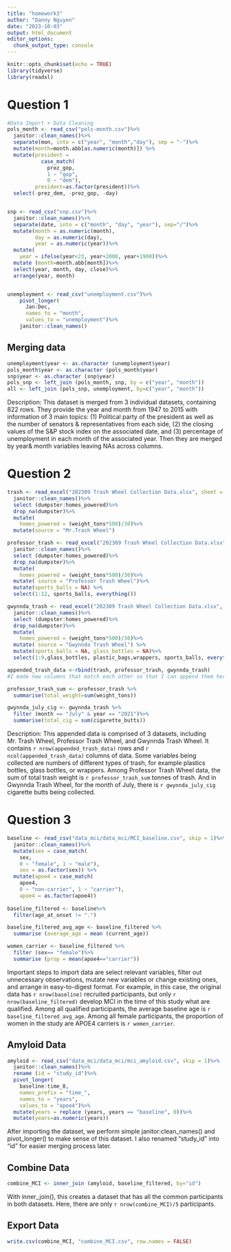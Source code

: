 ```yaml
---
title: "homework3"
author: "Danny Nguyen"
date: "2023-10-03"
output: html_document
editor_options: 
  chunk_output_type: console
---
```


```r
knitr::opts_chunk$set(echo = TRUE)
library(tidyverse)
library(readxl)

```


# Question 1 
```r
#Data Import + Data Cleaning
pols_month <- read_csv("pols-month.csv")%>%
  janitor::clean_names()%>%
  separate(mon, into = c("year", "month","day"), sep = "-")%>%
  mutate(month=month.abb[as.numeric(month)]) %>%
  mutate(president = 
           case_match(
             prez_gop,
             1 ~ "gop",
             0 ~ "dem"),
         president=as.factor(president))%>%
  select(-prez_dem, -prez_gop, -day)


snp <- read_csv("snp.csv")%>%
  janitor::clean_names()%>%
  separate(date, into = c("month", "day", "year"), sep="/")%>%
  mutate(month = as.numeric(month),
         day = as.numeric(day),
         year = as.numeric(year))%>%
  mutate(
    year = ifelse(year<23, year+2000, year+1900))%>%
  mutate (month=month.abb[month])%>%
  select(year, month, day, close)%>%
  arrange(year, month)


unemployment <- read_csv("unemployment.csv")%>%
    pivot_longer(
      Jan:Dec,
      names_to = "month",
      values_to = "unemployment")%>%
    janitor::clean_names()
```

## Merging data
```r
unemployment$year <- as.character (unemployment$year)
pols_month$year <- as.character (pols_month$year)
snp$year <- as.character (snp$year)
pols_snp <- left_join (pols_month, snp, by = c("year", "month"))
all <- left_join (pols_snp, unemployment, by=c("year", "month"))
```

Description: This dataset is merged from 3 individual datasets, containing 822 rows. They provide the year and month from 1947 to 2015 with information of 3 main topics: (1) Political party of the president as well as the number of senators & representatives from each side, (2) the closing values of the S&P stock index on the associated date, and (3) percentage of unemployment in each month of the associated year. Then they are merged by year& month variables leaving NAs across columns.

# Question 2 
```r
trash <- read_excel("202309 Trash Wheel Collection Data.xlsx", sheet = "Mr. Trash Wheel") %>%
  janitor::clean_names()%>%
  select (dumpster:homes_powered)%>%
  drop_na(dumpster)%>%
  mutate(
    homes_powered = (weight_tons*500)/30)%>%
  mutate(source = "Mr.Trash Wheel")

professor_trash <- read_excel("202309 Trash Wheel Collection Data.xlsx", sheet = "Professor Trash Wheel") %>%
  janitor::clean_names()%>%
  select (dumpster:homes_powered)%>%
  drop_na(dumpster)%>%
  mutate(
    homes_powered = (weight_tons*500)/30)%>%
  mutate( source = "Professor Trash Wheel")%>%
  mutate(sports_balls = NA) %>%
  select(1:12, sports_balls, everything())

gwynnda_trash <- read_excel("202309 Trash Wheel Collection Data.xlsx", sheet = "Gwynnda Trash Wheel") %>%
  janitor::clean_names()%>%
  select (dumpster:homes_powered)%>%
  drop_na(dumpster)%>%
  mutate(
    homes_powered = (weight_tons*500)/30)%>%
  mutate( source = "Gwynnda Trash Wheel") %>%
  mutate(sports_balls = NA, glass_bottles = NA)%>%
  select(1:9,glass_bottles, plastic_bags,wrappers, sports_balls, everything())

appended_trash_data <-rbind(trash, professor_trash, gwynnda_trash) 
#I made new columns that match each other so that I can append them here.

professor_trash_sum <- professor_trash %>%
  summarise(total_weight=sum(weight_tons))

gwynnda_july_cig <- gwynnda_trash %>%
  filter (month == "July" & year == "2021")%>%
  summarise(total_cig = sum(cigarette_butts))

```
Description: This appended data is comprised of 3 datasets, including Mr. Trash Wheel, Professor Trash Wheel, and Gwynnda Trash Wheel. It contains `r nrow(appended_trash_data)` rows and `r ncol(appended_trash_data)` columns of data. Some variables being collected are numbers of different types of trash, for example plastics bottles, glass bottles, or wrappers. Among Professor Trash Wheel data, the sum of total trash weight is `r professor_trash_sum` tonnes of trash. And in Gwynnda Trash Wheel, for the month of July, there is `r gwynnda_july_cig` cigarette butts being collected. 

# Question 3 
```r
baseline <- read_csv("data_mci/data_mci/MCI_baseline.csv", skip = 1)%>%
  janitor::clean_names()%>%
  mutate(sex = case_match(
    sex,
    0 ~ "female", 1 ~ "male"),
    sex = as.factor(sex)) %>% 
  mutate(apoe4 = case_match(
    apoe4,
    0 ~ "non-carrier", 1 ~ "carrier"),
    apoe4 = as.factor(apoe4))
  
baseline_filtered <- baseline%>%
  filter(age_at_onset != ".")

baseline_filtered_avg_age <- baseline_filtered %>%
  summarise (average_age = mean (current_age))

women_carrier <- baseline_filtered %>%
  filter (sex== "female")%>%
  summarise (prop = mean(apoe4=="carrier"))

```
Important steps to import data are select relevant variables, filter out unnecessary observations, mutate new variables or change existing ones, and arrange in easy-to-digest format. For example, in this case, the original data has `r nrow(baseline)` recruited participants, but only `r nrow(baseline_filtered)` develop MCI in the time of this study what are qualified. Among all qualified participants, the average baseline age is `r baseline_filtered_avg_age`. Among all female participants, the proportion of women in the study are APOE4 carriers is `r women_carrier`.

## Amyloid Data
```r
amyloid <- read_csv("data_mci/data_mci/mci_amyloid.csv", skip = 1)%>%
  janitor::clean_names()%>%
  rename (id = "study_id")%>%
  pivot_longer( 
    baseline:time_8, 
    names_prefix = "time_",
    names_to = "years",
    values_to = "apoe4")%>%
  mutate(years = replace (years, years == "baseline", 0))%>%
  mutate(years=as.numeric(years))

```
After importing the dataset, we perform simple janitor:clean_names() and pivot_longer() to make sense of this dataset. I also renamed "study_id" into "id" for easier merging process later. 

## Combine Data
```r
combine_MCI <- inner_join (amyloid, baseline_filtered, by="id")

```
With inner_join(), this creates a dataset that has all the common participants in both datasets. Here, there are only `r nrow(combine_MCI)/5` participants. 

## Export Data
```r
write.csv(combine_MCI, "combine_MCI.csv", row.names = FALSE)
```
